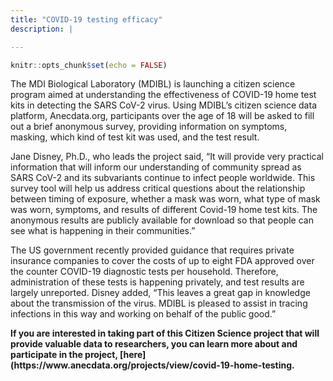 ```yaml
---
title: "COVID-19 testing efficacy"
description: |

---
```


```r
knitr::opts_chunk$set(echo = FALSE)
```

The MDI Biological Laboratory (MDIBL) is launching a citizen science program aimed at understanding the effectiveness of COVID-19 home test kits in detecting the SARS CoV-2 virus. Using MDIBL’s citizen science data platform, Anecdata.org, participants over the age of 18 will be asked to fill out a brief anonymous survey, providing information on symptoms, masking, which kind of test kit was used, and the test result.

Jane Disney, Ph.D., who leads the project said, “It will provide very practical information that will inform our understanding of community spread as SARS CoV-2 and its subvariants continue to infect people worldwide. This survey tool will help us address critical questions about the relationship between timing of exposure, whether a mask was worn, what type of mask was worn, symptoms, and results of different Covid-19 home test kits. The anonymous results are publicly available for download so that people can see what is happening in their communities.”

The US government recently provided guidance that requires private insurance companies to cover the costs of up to eight FDA approved over the counter COVID-19 diagnostic tests per household. Therefore, administration of these tests is happening privately, and test results are largely unreported.  Disney added, “This leaves a great gap in knowledge about the transmission of the virus. MDIBL is pleased to assist in tracing infections in this way and working on behalf of the public good.”

 
**If you are interested in taking part of this Citizen Science project that will provide valuable data to researchers, you can learn more about and participate in the project, [here](https://www.anecdata.org/projects/view/covid-19-home-testing.**
